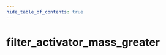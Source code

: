 ```yaml
---
hide_table_of_contents: true
---
```


<!---
!!!!!!
THIS PAGE IS AUTOGENERATED FROM GAME FGD DEFINITIONS!
DO NOT EDIT MANUALLY!
!!!!!!

In order to make edits, you can make an annotation file in /fgd_dump_overrides
-->


# filter_activator_mass_greater



<Tabs queryString="game">
    
<TabItem value="cs2" label="Counter-Strike 2">
    <CS2Page />
</TabItem>

<TabItem value="steamvr" label="SteamVR Home">
    <STEAMVRPage />
</TabItem>

<TabItem value="dota2" label="Dota 2">
    <DOTA2Page />
</TabItem>

</Tabs>
